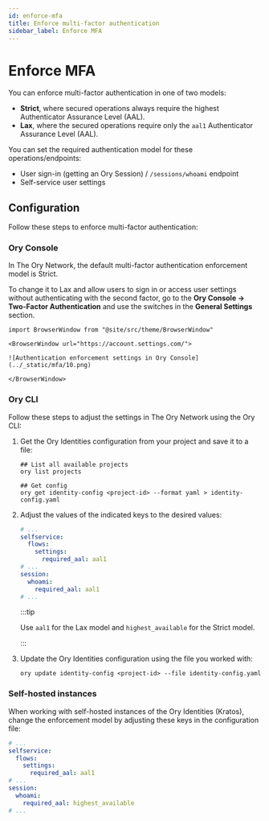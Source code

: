 ```yaml
---
id: enforce-mfa
title: Enforce multi-factor authentication
sidebar_label: Enforce MFA
---
```


# Enforce MFA

You can enforce multi-factor authentication in one of two models:

- **Strict**, where secured operations always require the highest Authenticator Assurance Level (AAL).
- **Lax**, where the secured operations require only the `aal1` Authenticator Assurance Level (AAL).

You can set the required authentication model for these operations/endpoints:

- User sign-in (getting an Ory Session) / `/sessions/whoami` endpoint
- Self-service user settings

## Configuration

Follow these steps to enforce multi-factor authentication:

### Ory Console

In The Ory Network, the default multi-factor authentication enforcement model is Strict.

To change it to Lax and allow users to sign in or access user settings without authenticating with the second factor, go to the
**Ory Console → Two-Factor Authentication** and use the switches in the **General Settings** section.

```mdx-code-block
import BrowserWindow from "@site/src/theme/BrowserWindow"

<BrowserWindow url="https://account.settings.com/">

![Authentication enforcement settings in Ory Console](../_static/mfa/10.png)

</BrowserWindow>
```

### Ory CLI

Follow these steps to adjust the settings in The Ory Network using the Ory CLI:

1. Get the Ory Identities configuration from your project and save it to a file:

   ```shell
   ## List all available projects
   ory list projects

   ## Get config
   ory get identity-config <project-id> --format yaml > identity-config.yaml
   ```

2. Adjust the values of the indicated keys to the desired values:

   ```yaml title="identity-config.yaml"
   # ...
   selfservice:
     flows:
       settings:
         required_aal: aal1
   # ...
   session:
     whoami:
       required_aal: aal1
   # ...
   ```

   :::tip

   Use `aal1` for the Lax model and `highest_available` for the Strict model.

   :::

3. Update the Ory Identities configuration using the file you worked with:

   ```shell
   ory update identity-config <project-id> --file identity-config.yaml
   ```

### Self-hosted instances

When working with self-hosted instances of the Ory Identities (Kratos), change the enforcement model by adjusting these keys in
the configuration file:

```yaml title="config.yml"
# ...
selfservice:
  flows:
    settings:
      required_aal: aal1
# ...
session:
  whoami:
    required_aal: highest_available
# ...
```
